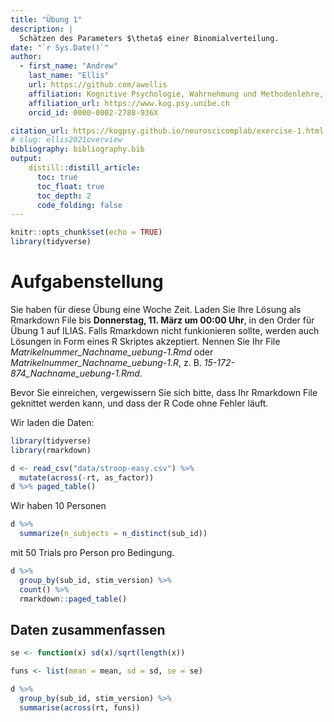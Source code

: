 ```yaml
---
title: "Übung 1"
description: |
  Schätzen des Parameters $\theta$ einer Binomialverteilung.
date: "`r Sys.Date()`"
author:
  - first_name: "Andrew"
    last_name: "Ellis"
    url: https://github.com/awellis
    affiliation: Kognitive Psychologie, Wahrnehmung und Methodenlehre, Universität Bern 
    affiliation_url: https://www.kog.psy.unibe.ch
    orcid_id: 0000-0002-2788-936X

citation_url: https://kogpsy.github.io/neuroscicomplab/exercise-1.html
# slug: ellis2021overview
bibliography: bibliography.bib
output: 
    distill::distill_article:
      toc: true
      toc_float: true
      toc_depth: 2
      code_folding: false
---
```


```r
knitr::opts_chunk$set(echo = TRUE)
library(tidyverse)
```

# Aufgabenstellung

:::exercise
Sie haben für diese Übung eine Woche Zeit. Laden Sie Ihre Lösung als Rmarkdown File bis **Donnerstag, 11. März um 00:00 Uhr**, in den Order für Übung 1 auf ILIAS. Falls Rmarkdown nicht funkionieren sollte, werden auch Lösungen in Form eines R Skriptes akzeptiert. Nennen Sie Ihr File *Matrikelnummer_Nachname_uebung-1.Rmd* oder *Matrikelnummer_Nachname_uebung-1.R*, z. B. *15-172-874_Nachname_uebung-1.Rmd*.
:::

:::note
Bevor Sie einreichen, vergewissern Sie sich bitte, dass Ihr Rmarkdown File geknittet werden kann, und dass der R Code ohne Fehler läuft.
:::

Wir laden die Daten:

```r
library(tidyverse)
library(rmarkdown)

d <- read_csv("data/stroop-easy.csv") %>% 
  mutate(across(-rt, as_factor))
d %>% paged_table()
```




Wir haben 10 Personen


```r
d %>% 
  summarize(n_subjects = n_distinct(sub_id))
```




mit 50 Trials pro Person pro Bedingung.

```r
d %>% 
  group_by(sub_id, stim_version) %>% 
  count() %>% 
  rmarkdown::paged_table()
```





## Daten zusammenfassen


```r
se <- function(x) sd(x)/sqrt(length(x))
```


```r
funs <- list(mean = mean, sd = sd, se = se)

d %>% 
  group_by(sub_id, stim_version) %>% 
  summarise(across(rt, funs))
```


